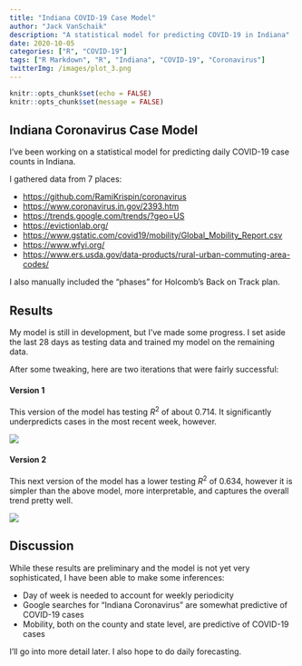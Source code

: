 ```yaml
---
title: "Indiana COVID-19 Case Model"
author: "Jack VanSchaik"
description: "A statistical model for predicting COVID-19 in Indiana"
date: 2020-10-05
categories: ["R", "COVID-19"]
tags: ["R Markdown", "R", "Indiana", "COVID-19", "Coronavirus"]
twitterImg: /images/plot_3.png
---
```



```r
knitr::opts_chunk$set(echo = FALSE)
knitr::opts_chunk$set(message = FALSE)
```

## Indiana Coronavirus Case Model

I've been working on a statistical model for predicting daily COVID-19 case counts in Indiana.

I gathered data from 7 places:

* [https://github.com/RamiKrispin/coronavirus](The R coronavirus package)
* [https://www.coronavirus.in.gov/2393.htm](Indiana State Department of Health)
* [https://trends.google.com/trends/?geo=US](Google Trends)
* [https://evictionlab.org/](Eviction Lab)
* [https://www.gstatic.com/covid19/mobility/Global_Mobility_Report.csv](Google Mobility data)
* [https://www.wfyi.org/](WFYI news)
* [https://www.ers.usda.gov/data-products/rural-urban-commuting-area-codes/](Rural Urban Commuting Codes)

I also manually included the "phases" for Holcomb's Back on Track plan.

## Results

My model is still in development, but I've made some progress. I set aside the last 28 days as testing data and trained my model on the remaining data.

After some tweaking, here are two iterations that were fairly successful:

#### Version 1

This version of the model has testing $R^2$ of about 0.714. It significantly underpredicts cases in the most recent week, however.

![](/images/plot_1.png)

#### Version 2

This next version of the model has a lower testing $R^2$ of 0.634, however it is simpler than the above model, more interpretable, and captures the overall trend pretty well.

![](/images/plot_2.png)

## Discussion

While these results are preliminary and the model is not yet very sophisticated, I have been able to make some inferences:

* Day of week is needed to account for weekly periodicity
* Google searches for "Indiana Coronavirus" are somewhat predictive of COVID-19 cases
* Mobility, both on the county and state level, are predictive of COVID-19 cases

I'll go into more detail later. I also hope to do daily forecasting. 